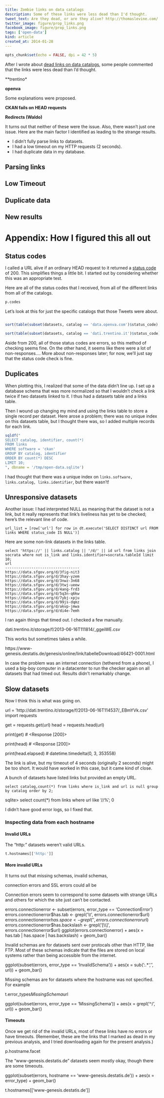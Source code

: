 ```yaml
---
title: Zombie links on data catalogs
description: Some of these links were less dead than I'd thought.
tweet_text: Are they dead, or are they alive? http://thomaslevine.com/!/data-catalog-dead-links #opendata
twitter_image: figure/prop_links.png
facebook_image: figure/prop_links.png
tags: ['open-data']
kind: article
created_at: 2014-01-28
---
```

```r
opts_chunk$set(echo = FALSE, dpi = 42 * 5)
```
After I wrote about
[dead links on data catalogs](/!/dead-links-on-data-catalogs),
some people commented that the links were less dead than I'd thought.

**trentino*

**openva**

Some explanations were proposed.

**CKAN fails on HEAD requests**

**Redirects (Waldo)**

It turns out that neither of these were the issue. Also, there wasn't just
one issue. Here are the main factor I identified as leading to the strange
results.

* I didn't fully parse links to datasets.
* I had a low timeout on my HTTP requests (2 seconds).
* I had duplicate data in my database.

## Parsing links

## Low Timeout

## Duplicate data

## New results

# Appendix: How I figured this all out

## Status codes
I called a URL alive if an ordinary HEAD request to it returned a
[status code](http://www.w3.org/Protocols/rfc2616/rfc2616-sec10.html) of 200.
This simplifies things a little bit.
I started out by considering whether this was an appropriate test.

Here are all of the status codes that I received, from all of the different
links from all of the catalogs.

```r
p.codes
```

Let's look at this for just the specific catalogs that those Tweets were about.


```r
```

```r
sort(table(subset(datasets, catalog == 'data.openva.com')$status_code), decreasing = T)[1:5]
```

```r
sort(table(subset(datasets, catalog == 'dati.trentino.it')$status_code), decreasing = T)[1:5]
```

Aside from 200, all of those status codes are errors, so this method of checking
seems fine. On the other hand, it seems like there were a lot of non-responses....
More about non-responses later; for now, we'll just say that the status code
check is fine.

## Duplicates
When plotting this, I realized that some of the data didn't line up. I set up
a database schema that was more normalized so that I wouldn't check a link twice
if two datasets linked to it. I thus had a datasets table and a links table.

Then I wound up changing my mind and using the links table to store a single record
per dataset. Here arose a problem; there was no unique index on this datasets table,
but I thought there was, so I added multiple records for each link.

```r
sqldf("
SELECT catalog, identifier, count(*)
FROM links
WHERE software = 'ckan'
GROUP BY catalog, identifier
ORDER BY count(*) DESC
LIMIT 10;
", dbname = '/tmp/open-data.sqlite')
```

I had thought that there was a unique index on
`links.software, links.catalog, links.identifier`,
but there wasn't!


## Unresponsive datasets
Another issue: I had interpreted NULL as meaning that the dataset is not a link,
but it really represents that link's liveliness has yet  to be checked;
here's the relevant line of code.

    url_list = [row['url'] for row in dt.execute('SELECT DISTINCT url FROM links WHERE status_code IS NULL')]

Here are some non-link datasets in the links table.

    select 'https://' || links.catalog || '/d/' || id url from links join socrata where not is_link and links.identifier=socrata.tableId limit 10;                                                                         
    url                               
    ----------------------------------
    https://data.sfgov.org/d/3fig-nit3
    https://data.sfgov.org/d/3hay-yzem
    https://data.sfgov.org/d/3nwz-3n68
    https://data.sfgov.org/d/3twj-ueew
    https://data.sfgov.org/d/4ang-frd3
    https://data.sfgov.org/d/5q3n-q6kw
    https://data.sfgov.org/d/7ybj-xpju
    https://data.sfgov.org/d/99js-dqmz
    https://data.sfgov.org/d/akvp-jmwa
    https://data.sfgov.org/d/di4e-7emh


I ran again things that timed out.
I checked a few manually.

dati.trentino.it/storage/f/2013-06-16T111814/_ggeiWE.csv

This works but sometimes takes a while.

https://www-genesis.destatis.de/genesis/online/link/tabelleDownload/46421-0001.html

In case the problem was an internet connection (tethered from a phone),
I used a big-boy computer in a datacenter to run the checker again on
all datasets that had timed out. Results didn't remarkably change.





## Slow datasets
Now I think this is what was going on.

  url = 'http://dati.trentino.it/storage/f/2013-06-16T114537/_EBmYVk.csv'
  import requests

  get = requests.get(url)
  head = requests.head(url)                                                                                     

  print(get)
  # <Response [200]>

  print(head)
  # <Response [200]>

  print(head.elapsed)
  # datetime.timedelta(0, 3, 353558)

The link is alive, but my timeout of 4 seconds (originally 2 seconds)
might be too short. It would have worked in this case, but it came kind
of close.











A bunch of datasets have listed links but provided an empty URL.

    select catalog,count(*) from links where is_link and url is null group by catalog order by 2;



sqlite> select count(*) from links where url like '//%';
0



I didn't have good error logs, so I fixed that.




### Inspecting data from each hostname

#### Invalid URLs

The "http:" datasets weren't valid URLs.

```r
t.hostnames[['http:']]
```

#### More invalid URLs
It turns out that missing schemas, invalid schemas,

connection errors and SSL errors
could all be 

Connection errors seem to correspond to some datasets with strange URLs and others for
which the site just can't be contacted.

errors.connectionerror <- subset(errors, error_type == 'ConnectionError')
errors.connectionerror$has.tab <- grepl('\t', errors.connectionerror$url)
errors.connectionerror$has.space <- grepl(' ', errors.connectionerror$url)
errors.connectionerror$has.backslash <- grepl('[\\]', errors.connectionerror$url)
ggplot(errors.connectionerror) +
  aes(x = has.tab | has.space | has.backslash) +
  geom_bar()

Invalid schemas are for datasets sent over protocals other than HTTP, like FTP.
Most of these schemas indicate that the files are stored on local systems
rather than being accessible from the internet.

ggplot(subset(errors, error_type == 'InvalidSchema')) + aes(x = sub(':.*', '', url)) + geom_bar()


Missing schemas are for datasets where the hostname was not specified. For example

t.error_types$MissingSchema$url

ggplot(subset(errors, error_type == 'MissingSchema')) + aes(x = grepl('^/', url)) + geom_bar()




#### Timeouts
Once we get rid of the invalid URLs, most of these links have no errors or have
timeouts. (Remember, these are the links that I marked as dead in my previous
analysis, and I tried downloading again for the present analysis.)

p.hostname.facet

The "www-genesis.destatis.de" datasets seem mostly okay, though there are some timeouts.

  ggplot(subset(errors, hostname == 'www-genesis.destatis.de')) + aes(x = error_type) + geom_bar()


  t.hostnames[['www-genesis.destatis.de']]

